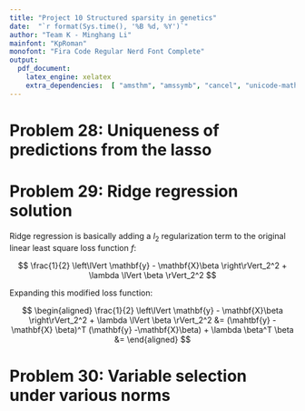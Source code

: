 ```yaml
---
title: "Project 10 Structured sparsity in genetics"
date:  "`r format(Sys.time(), '%B %d, %Y')`"
author: "Team K - Minghang Li"
mainfont: "KpRoman"
monofont: "Fira Code Regular Nerd Font Complete"
output:
  pdf_document:
    latex_engine: xelatex
    extra_dependencies:  [ "amsthm", "amssymb", "cancel", "unicode-math" ]
---
```


# Problem 28: Uniqueness of predictions from the lasso

\begin{proof}
To prove that $\mathbf{X} \hat{\beta}_1 = \mathbf{X} \hat{\beta}_2$, it's equivalent to prove $\hat{\beta}_1 = \hat{\beta}_2$. We'll prove by contradiction.

Let the solution set be denoted as $S$, we have $\hat{\beta}_1, \hat{\beta}_2 \in S$.

Since $S$ is convex, we also have $\alpha\hat{\beta}_1 + (1 - \alpha)\hat{\beta}_2 \in S$.

So that we have:

\begin{equation} \label{eq:1}
\frac{1}{2}
\left\lVert
  \mathbf{y} - \mathbf{X} \left(
    \alpha\hat{\beta}_1 + (1 - \alpha)\hat{\beta}_2
  \right)
\right\rVert
+
\lambda \left\lVert
\alpha\hat{\beta}_1 + (1 - \alpha)\hat{\beta}_2
\right\rVert
=
c^*
\end{equation}

Define the loss function as $f: S \mapsto \lVert \mathbf{y} - \mathbf{X} \beta \rVert_2^2$. We know that the lineare loss function is stirctly convex, so that we have:

\begin{equation} \label{eq:2}
f\left(
  \alpha\hat{\beta}_1 + (1 - \alpha)\hat{\beta}_2
\right) <
\alpha f(\hat{\beta}_1) +
(1 - \alpha)f(\hat{\beta}_2)
\end{equation}

Similarly, since $l_1$-nrom is convex, we have:

\begin{equation} \label{eq:3}
\left\lVert
  \alpha\hat{\beta}_1 + (1 - \alpha)\hat{\beta}_2
\right\rVert_1
\leq
\alpha\lVert \hat{\beta}_1 \rVert
+ (1 - \alpha) \lVert \hat{\beta}_2 \rVert
\end{equation}

Combining Equation \ref{eq:2} and Equation \ref{eq:3}, we can start the following derivation:

$$
\begin{aligned}
\frac{1}{2}
f\left(
  \alpha\hat{\beta}_1 + (1 - \alpha)\hat{\beta}_2
\right) + \lambda \left\lVert
  \alpha\hat{\beta}_1 + (1 - \alpha)\hat{\beta}_2
\right\rVert &<
\alpha\left(
  f(\hat{\beta}_1) + \lambda \lVert\hat{\beta}_1\rVert
\right) +
(1 - \alpha) \left(
  f(\hat{\beta}_2) + \lambda \lVert\hat{\beta}_2\rVert)
\right) \\
&= \alpha c^* + (1-\alpha) c^* \\
&= c^*
\end{aligned}
$$
Just a re-write:

\begin{equation} \label{eq:4}
\frac{1}{2}
f\left(
  \alpha\hat{\beta}_1 + (1 - \alpha)\hat{\beta}_2
\right) + \lambda \left\lVert
  \alpha\hat{\beta}_1 + (1 - \alpha)\hat{\beta}_2
\right\rVert
< c^*
\end{equation}

Equation \ref{eq:4} contradicts with Equation \ref{eq:1}, which suggests that our assumption $\hat{\beta}_1 \neq \hat{\beta}_2$ is wrong.

\end{proof}

# Problem 29: Ridge regression solution

Ridge regression is basically adding a $l_2$ regularization term to the original linear least square loss function $f$:

$$
\frac{1}{2} \left\lVert
  \mathbf{y} - \mathbf{X}\beta
\right\rVert_2^2
+
\lambda \lVert \beta \rVert_2^2
$$

Expanding this modified loss function:

$$
\begin{aligned}
\frac{1}{2} \left\lVert
  \mathbf{y} - \mathbf{X}\beta
\right\rVert_2^2
+
\lambda \lVert \beta \rVert_2^2
&=
(\mahtbf{y} - \mathbf{X} \beta)^T (\mathbf{y} -\mathbf{X}\beta) +
\lambda \beta^T \beta
&=
\end{aligned}
$$

# Problem 30: Variable selection under various norms
